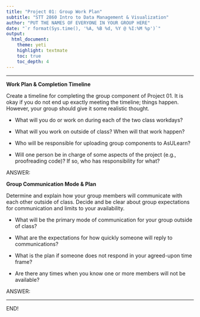 ```yaml
---
title: "Project 01: Group Work Plan"
subtitle: "STT 2860 Intro to Data Management & Visualization" 
author: "PUT THE NAMES OF EVERYONE IN YOUR GROUP HERE"
date: "`r format(Sys.time(), '%A, %B %d, %Y @ %I:%M %p')`"
output: 
  html_document: 
    theme: yeti
    highlight: textmate
    toc: true
    toc_depth: 4 
---
```

***

**Work Plan & Completion Timeline**

Create a timeline for completing the group component of Project 01. It is okay if you do not end up exactly meeting the timeline; things happen. However, your group should give it some realistic thought.

* What will you do or work on during each of the two class workdays? 

* What will you work on outside of class? When will that work happen?

* Who will be responsible for uploading group components to AsULearn?

* Will one person be in charge of some aspects of the project (e.g., proofreading code)? If so, who has responsibility for what? 

ANSWER:

**Group Communication Mode & Plan**

Determine and explain how your group members will communicate with each other outside of class. Decide and be clear about group expectations for communication and limits to your availability.

* What will be the primary mode of communication for your group outside of class?

* What are the expectations for how quickly someone will reply to communications?

* What is the plan if someone does not respond in your agreed-upon time frame? 

* Are there any times when you know one or more members will not be available?

ANSWER:

***
END!

